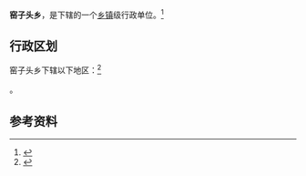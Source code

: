 {{中国乡级行政区|14/06/02/207/000}}

'''窑子头乡'''，是{{PRC admin/fullname|14/06/02/207/000|3}}下辖的一个[[乡镇|乡镇]]级行政单位。<ref>{{PRC admin/ref sgc|{{PRC admin/parent|14/06/02/207/000}}}}</ref>

== 行政区划 ==

窑子头乡下辖以下地区：<ref>{{PRC admin/ref sgc|14/06/02/207/000}}</ref>

{{PRC admin/children|14/06/02/207/000}}。

== 参考资料 ==

{{reflist}}

{{行政区划小作品}}
{{PRC admin/navcat|14/06/02/207/000}}
